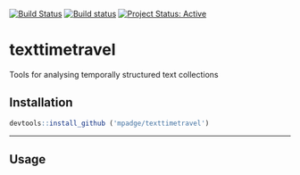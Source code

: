 [![Build Status](https://travis-ci.org/mpadge/texttimetravel.svg?branch=master)](https://travis-ci.org/mpadge/texttimetravel)
[![Build status](https://ci.appveyor.com/api/projects/status/github/mpadge/texttimetravel?svg=true)](https://ci.appveyor.com/project/mpadge/texttimetravel)
[![Project Status: Active](http://www.repostatus.org/badges/latest/active.svg)](http://www.repostatus.org/#active)

# texttimetravel

Tools for analysing temporally structured text collections

## Installation

```r
devtools::install_github ('mpadge/texttimetravel')
```

---------------

## Usage

